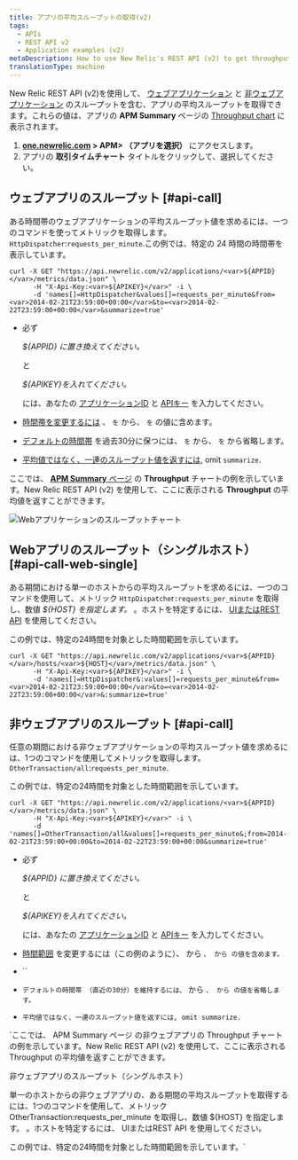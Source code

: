 ```yaml
---
title: アプリの平均スループットの取得(v2)
tags:
  - APIs
  - REST API v2
  - Application examples (v2)
metaDescription: How to use New Relic's REST API (v2) to get throughput values (similar to the Throughput chart on your APM Summary page) for web or non-web apps.
translationType: machine
---
```


New Relic REST API (v2)を使用して、 [ウェブアプリケーション](/docs/using-new-relic/welcome-new-relic/getting-started/glossary#transaction) と [非ウェブアプリケーション](/docs/using-new-relic/welcome-new-relic/getting-started/glossary#non-web-transaction) のスループットを含む、アプリの平均スループットを取得できます。これらの値は、アプリの **APM Summary** ページの [Throughput chart](/docs/apm/applications-menu/monitoring/apm-overview-page-view-transaction-apdex-usage-data#overview_charts) に表示されます。

1. **[one.newrelic.com](http://one.newrelic.com) > APM> （アプリを選択）** にアクセスします。
2. アプリの **取引タイムチャート** タイトルをクリックして、選択してください。

## ウェブアプリのスループット [#api-call]

ある時間帯のウェブアプリケーションの平均スループット値を求めるには、一つのコマンドを使ってメトリックを取得します。 `HttpDispatcher`:`requests_per_minute`.この例では、特定の 24 時間の時間帯を表示しています。

```
curl -X GET "https://api.newrelic.com/v2/applications/<var>${APPID}</var>/metrics/data.json" \
      -H "X-Api-Key:<var>${APIKEY}</var>" -i \
      -d 'names[]=HttpDispatcher&values[]=requests_per_minute&from=<var>2014-02-21T23:59:00+00:00</var>&to=<var>2014-02-22T23:59:00+00:00</var>&summarize=true'
```

* 必ず

  <var>$&#x7B;APPID} に置き換えてください。</var>

  と

  <var>$&#x7B;APIKEY}を入れてください。</var>

  には、あなたの [アプリケーションID](/docs/apm/apis/requirements/identification-code) と [APIキー](/docs/apis/rest-api-v2/requirements/rest-api-key) を入力してください。

* [時間帯を変更するには](/docs/apm/apis/requirements/extracting-metric-data) 、 `を` から、 `を` の値に含めます。

* [デフォルトの時間帯](/docs/apm/apis/api-v2-examples/specifying-time-range-api-v2) を過去30分に保つには、 `を` から、 `を` から省略します。

* [平均値ではなく、一連のスループット値を返すには](/docs/apm/apis/requirements/calculating-average-metric-values-summarize), omit `summarize`.

ここでは、 [**APM Summary** ページ](/docs/apm/applications-menu/monitoring/applications-overview-dashboard) の **Throughput** チャートの例を示しています。New Relic REST API (v2) を使用して、ここに表示される **Throughput** の平均値を返すことができます。

![Webアプリケーションのスループットチャート](./images/Web_app_throughput.png "Web_app_throughput.png")

## Webアプリのスループット（シングルホスト） [#api-call-web-single]

ある期間における単一のホストからの平均スループットを求めるには、一つのコマンドを使用して、メトリック `HttpDispatche`r`:requests_per_minute` を取得し、数値 <var>$&#x7B;HOST} を指定します。</var> 。ホストを特定するには、 [UIまたはREST API](/docs/apis/rest-api-v2/requirements/listing-host-instance-application-server-ids#locating_host_id) を使用してください。

この例では、特定の24時間を対象とした時間範囲を示しています。

```
curl -X GET "https://api.newrelic.com/v2/applications/<var>${APPID}</var>/hosts/<var>${HOST}</var>/metrics/data.json" \
      -H "X-Api-Key:<var>${APIKEY}</var>" -i \
      -d 'names[]=HttpDispatcher&:values[]=requests_per_minute&from=<var>2014-02-21T23:59:00+00:00</var>&to=<var>2014-02-22T23:59:00+00:00</var>&:summarize=true'
```

## 非ウェブアプリのスループット [#api-call]

任意の期間における非ウェブアプリケーションの平均スループット値を求めるには、1つのコマンドを使用してメトリックを取得します。 `OtherTransaction/all`:`requests_per_minute`.

この例では、特定の24時間を対象とした時間範囲を示しています。

```
curl -X GET "https://api.newrelic.com/v2/applications/<var>${APPID}</var>/metrics/data.json" \
      -H "X-Api-Key:<var>${APIKEY}</var>" -i \
      -d 'names[]=OtherTransaction/all&values[]=requests_per_minute&;from=2014-02-21T23:59:00+00:00&to=2014-02-22T23:59:00+00:00&summarize=true'
```

* 必ず

  <var>$&#x7B;APPID} に置き換えてください。</var>

  と

  <var>$&#x7B;APIKEY}を入れてください。</var>

  には、あなたの [アプリケーションID](/docs/apm/apis/requirements/identification-code) と [APIキー](/docs/apis/rest-api-v2/requirements/rest-api-key) を入力してください。

* [時間範囲](/docs/apm/apis/requirements/extracting-metric-data) を変更するには（この例のように）、 から `、 から の値を含めます。`

* ``

* `デフォルトの時間帯 （直近の30分）を維持するには、` から `、 から の値を省略します。`

* `平均値ではなく、一連のスループット値を返すには, omit summarize.`

`ここでは、 APM Summary ページ の非ウェブアプリの Throughput チャートの例を示しています。New Relic REST API (v2) を使用して、ここに表示される Throughput の平均値を返すことができます。

非ウェブアプリのスループット（シングルホスト）

単一のホストからの非ウェブアプリの、ある期間の平均スループットを取得するには、1つのコマンドを使用して、メトリック OtherTransaction:requests_per_minute を取得し、数値 ${HOST} を指定します。 。ホストを特定するには、 UIまたはREST API を使用してください。

この例では、特定の24時間を対象とした時間範囲を示しています。`